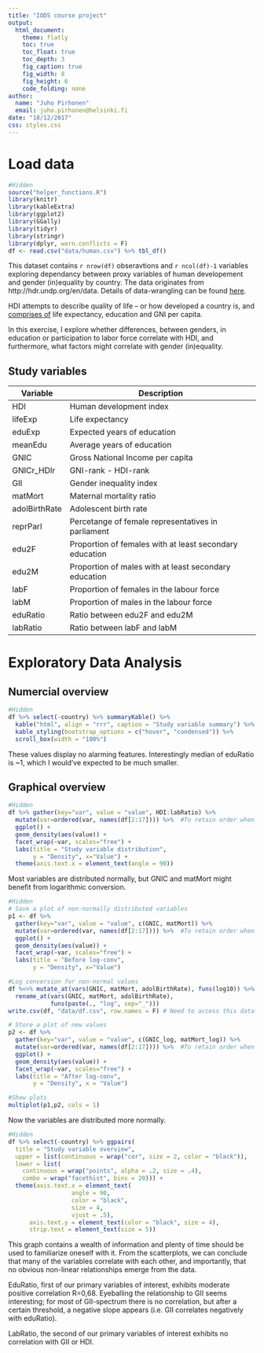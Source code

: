 ```yaml
---
title: "IODS course project"
output:
  html_document:
    theme: flatly
    toc: true
    toc_float: true
    toc_depth: 3
    fig_caption: true
    fig_width: 8
    fig_height: 6
    code_folding: none
author: 
  name: "Juho Pirhonen"
  email: juho.pirhonen@helsinki.fi
date: "18/12/2017"
css: styles.css
---
```

<script src=showCodePanel.js type="text/javascript" character="UTF-8"></script>

# Load data
```R
#Hidden
source("helper_functions.R")
library(knitr)
library(kableExtra)
library(ggplot2)
library(GGally)
library(tidyr)
library(stringr)
library(dplyr, warn.conflicts = F)
df <- read.csv("data/human.csv") %>% tbl_df()
```
This dataset contains `r nrow(df)` obseravtions and `r ncol(df)-1` variables exploring dependancy between proxy variables of human developement and gender (in)equality by country. The data originates from http://hdr.undp.org/en/data. Details of data-wrangling can be found [here](https://github.com/Juhous/create_human.R).

HDI attempts to describe quality of life -- or how developed a country is, and [comprises of](http://hdr.undp.org/en/content/human-development-index-hdi) life expectancy, education and GNI per capita. 

In this exercise, I explore whether differences, between genders, in education or participation to labor force correlate with HDI, and furthermore, what factors might correlate with gender (in)equality.

## Study variables

| Variable | Description |
|------|---------|
| HDI | Human development index |
| lifeExp | Life expectancy | 
| eduExp | Expected years of education |
| meanEdu | Average years of education |
| GNIC | Gross National Income per capita |
| GNICr_HDIr | GNI-rank - HDI-rank |
| GII | Gender inequality index |
| matMort | Maternal mortality ratio |
| adolBirthRate | Adolescent birth rate |
| reprParl | Percetange of female representatives in parliament |
| edu2F | Proportion of females with at least secondary education |
| edu2M | Proportion of males with at least secondary education |
| labF | Proportion of females in the labour force |
| labM | Proportion of males in the labour force |
| eduRatio | Ratio between edu2F and edu2M |
| labRatio | Ratio between labF and labM |


# Exploratory Data Analysis
## Numercial overview
```r
#Hidden
df %>% select(-country) %>% summaryKable() %>% 
  kable("html", align = "rrr", caption = "Study variable summary") %>%
  kable_styling(bootstrap_options = c("hover", "condensed")) %>% 
  scroll_box(width = "100%")
```

These values display no alarming features. Interestingly median of eduRatio is ~1, which I would've expected to be much smaller. 

## Graphical overview
```R
#Hidden
df %>% gather(key="var", value = "value", HDI:labRatio) %>%
  mutate(var=ordered(var, names(df[2:17]))) %>%  #To retain order when facetting
  ggplot() +
  geom_density(aes(value)) + 
  facet_wrap(~var, scales="free") +
  labs(title = "Study variable distribution", 
       y = "Density", x="Value") +
  theme(axis.text.x = element_text(angle = 90))
```

Most variables are distributed normally, but GNIC and matMort might benefit from logarithmic conversion. 

```r
#Hidden
# Save a plot of non-normally distributed variables
p1 <- df %>% 
  gather(key="var", value = "value", c(GNIC, matMort)) %>%
  mutate(var=ordered(var, names(df[2:17]))) %>%  #To retain order when facetting
  ggplot() +
  geom_density(aes(value)) + 
  facet_wrap(~var, scales="free") +
  labs(title = "Before log-conv", 
       y = "Density", x="Value") 

#Log conversion for non-normal values
df %<>% mutate_at(vars(GNIC, matMort, adolBirthRate), funs(log10)) %>% 
  rename_at(vars(GNIC, matMort, adolBirthRate), 
            funs(paste(., "log", sep="_")))
write.csv(df, "data/df.csv", row.names = F) # Need to access this dataframe on later .Rmds

# Store a plot of new values
p2 <- df %>% 
  gather(key="var", value = "value", c(GNIC_log, matMort_log)) %>%
  mutate(var=ordered(var, names(df[2:17]))) %>%  #To retain order when facetting
  ggplot() +
  geom_density(aes(value)) + 
  facet_wrap(~var, scales="free") +
  labs(title = "After log-conv", 
       y = "Density", x = "Value") 

#Show plots
multiplot(p1,p2, cols = 1)

```

Now the variables are distributed more normally. 

```r
#Hidden
df %>% select(-country) %>% ggpairs(
  title = "Study variable overview",
  upper = list(continuous = wrap("cor", size = 2, color = "black")),
  lower = list(
    continuous = wrap("points", alpha = .2, size = .4),
    combo = wrap("facethist", bins = 20))) +
  theme(axis.text.x = element_text(
                  angle = 90,
                  color = "black",
                  size = 4,
                  vjust = .5),
      axis.text.y = element_text(color = "black", size = 4),
      strip.text = element_text(size = 5))
```

This graph contains a wealth of information and plenty of time should be used to familiarize oneself with it. From the scatterplots, we can conclude that many of the variables correlate with each other, and importantly, that no obvious non-linear relationships emerge from the data. 

EduRatio, first of our primary variables of interest, exhibits moderate positive correlation R=0,68. Eyeballing the relationship to GII seems interesting; for most of GII-spectrum there is no correlation, but after a certain threshold, a negative slope appears (i.e. GII correlates negatively with eduRatio). 

LabRatio, the second of our primary variables of interest exhibits no correlation with GII or HDI. 

